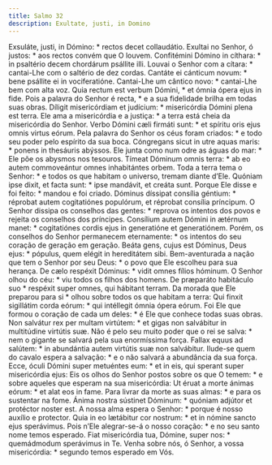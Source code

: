 ```yaml
---
title: Salmo 32
description: Exultate, justi, in Domino
---
```


<div class="grid grid-cols-2 gap-5">
  <span class="text-justify">
    Exsuláte, justi, in Dómino: * rectos decet collaudátio.
  </span>
  <span class="text-justify">
    Exultai no Senhor, ó justos: * aos rectos convém que O louvem.
  </span>
  <span class="text-justify">
    Confitémini Dómino in cíthara: * in psaltério decem chordárum psállite illi.
  </span>
  <span class="text-justify">
    Louvai o Senhor com a cítara: * cantai-Lhe com o saltério de dez cordas.
  </span>
  <span class="text-justify">
    Cantáte ei cánticum novum: * bene psállite ei in vociferatióne.
  </span>
  <span class="text-justify">
    Cantai-Lhe um cântico novo: * cantai-Lhe bem com alta voz.
  </span>
  <span class="text-justify">
    Quia rectum est verbum Dómini, * et ómnia ópera ejus in fide.
  </span>
  <span class="text-justify">
    Pois a palavra do Senhor é recta, * e a sua fidelidade brilha em todas suas
    obras.
  </span>
  <span class="text-justify">
    Díligit misericórdiam et judícium: * misericórdia Dómini plena est terra.
  </span>
  <span class="text-justify">
    Ele ama a misericórdia e a justiça: * a terra está cheia da misericórdia do
    Senhor.
  </span>
  <span class="text-justify">
    Verbo Dómini cæli firmáti sunt: * et spíritu oris ejus omnis virtus eórum.
  </span>
  <span class="text-justify">
    Pela palavra do Senhor os céus foram criados: * e todo seu poder pelo
    espírito da sua boca.
  </span>
  <span class="text-justify">
    Cóngregans sicut in utre aquas maris: * ponens in thesáuris abýssos.
  </span>
  <span class="text-justify">
    Ele junta como num odre as águas do mar: * Ele põe os abysmos nos tesouros.
  </span>
  <span class="text-justify">
    Tímeat Dóminum omnis terra: * ab eo autem commoveántur omnes inhabitántes
    orbem.
  </span>
  <span class="text-justify">
    Toda a terra tema o Senhor: * e todos os que habitam o universo, tremam
    diante d’Ele.
  </span>
  <span class="text-justify">
    Quóniam ipse dixit, et facta sunt: * ipse mandávit, et creáta sunt.
  </span>
  <span class="text-justify">
    Porque Ele disse e foi feito: * mandou e foi criado.
  </span>
  <span class="text-justify">
    Dóminus díssipat consília géntium: * réprobat autem cogitatiónes populórum,
    et réprobat consília príncipum.
  </span>
  <span class="text-justify">
    O Senhor dissipa os conselhos das gentes: * reprova os intentos dos povos e
    rejeita os conselhos dos príncipes.
  </span>
  <span class="text-justify">
    Consílium autem Dómini in ætérnum manet: * cogitatiónes cordis ejus in
    generatióne et generatiónem.
  </span>
  <span class="text-justify">
    Porém, os conselhos do Senhor permanecem eternamente: * os intentos do seu
    coração de geração em geração.
  </span>
  <span class="text-justify">
    Beáta gens, cujus est Dóminus, Deus ejus: * pópulus, quem elégit in
    hereditátem sibi.
  </span>
  <span class="text-justify">
    Bem-aventurada a nação que tem o Senhor por seu Deus: * o povo que Ele
    escolheu para sua herança.
  </span>
  <span class="text-justify">
    De cælo respéxit Dóminus: * vidit omnes fílios hóminum.
  </span>
  <span class="text-justify">
    O Senhor olhou do céu: * viu todos os filhos dos homens.
  </span>
  <span class="text-justify">
    De præparáto habitáculo suo * respéxit super omnes, qui hábitant terram.
  </span>
  <span class="text-justify">
    Da morada que Ele preparou para si * olhou sobre todos os que habitam a
    terra:
  </span>
  <span class="text-justify">
    Qui finxit sigillátim corda eórum: * qui intéllegit ómnia ópera eórum.
  </span>
  <span class="text-justify">
    Foi Ele que formou o coração de cada um deles: * é Ele que conhece todas
    suas obras.
  </span>
  <span class="text-justify">
    Non salvátur rex per multam virtútem: * et gigas non salvábitur in
    multitúdine virtútis suæ.
  </span>
  <span class="text-justify">
    Não é pelo seu muito poder que o rei se salva: * nem o gigante se salvará
    pela sua enormíssima força.
  </span>
  <span class="text-justify">
    Fallax equus ad salútem: * in abundántia autem virtútis suæ non salvábitur.
  </span>
  <span class="text-justify">
    Ilude-se quem do cavalo espera a salvação: * e o não salvará a abundância da
    sua força.
  </span>
  <span class="text-justify">
    Ecce, óculi Dómini super metuéntes eum: * et in eis, qui sperant super
    misericórdia ejus:
  </span>
  <span class="text-justify">
    Eis os olhos do Senhor postos sobre os que O temem: * e sobre aqueles que
    esperam na sua misericórdia:
  </span>
  <span class="text-justify">
    Ut éruat a morte ánimas eórum: * et alat eos in fame.
  </span>
  <span class="text-justify">
    Para livrar da morte as suas almas: * e para os sustentar na fome.
  </span>
  <span class="text-justify">
    Ánima nostra sústinet Dóminum: * quóniam adjútor et protéctor noster est.
  </span>
  <span class="text-justify">
    A nossa alma espera o Senhor: * porque é nosso auxílio e protector.
  </span>
  <span class="text-justify">
    Quia in eo lætábitur cor nostrum: * et in nómine sancto ejus sperávimus.
  </span>
  <span class="text-justify">
    Pois n’Ele alegrar-se-á o nosso coração: * e no seu santo nome temos
    esperado.
  </span>
  <span class="text-justify">
    Fiat misericórdia tua, Dómine, super nos: * quemádmodum sperávimus in Te.
  </span>
  <span class="text-justify">
    Venha sobre nós, ó Senhor, a vossa misericórdia: * segundo temos esperado em
    Vós.
  </span>
</div>
